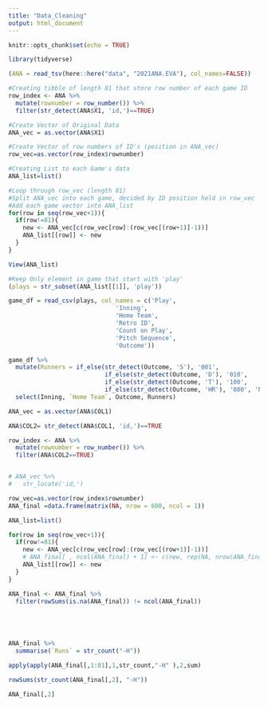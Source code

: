 ```yaml
---
title: "Data_Cleaning"
output: html_document
---
```


```r
knitr::opts_chunk$set(echo = TRUE)
```

```r
library(tidyverse)
```

```r
(ANA = read_tsv(here::here("data", "2021ANA.EVA"), col_names=FALSE))
```



```r
#Creating tibble of length 81 that store row number of each game ID
row_index <- ANA %>%
  mutate(rownumber = row_number()) %>%
  filter(str_detect(ANA$X1, 'id,')==TRUE)

#Create Vector of Original Data
ANA_vec = as.vector(ANA$X1)

#Create Vector of row numbers of ID's (position in ANA_vec)
row_vec=as.vector(row_index$rownumber)

#Creating List to each Game's data
ANA_list=list()

#Loop through row_vec (length 81)
#Split ANA_vec into each game, decided by ID position held in row_vec
#Add each game vector into ANA_list
for(row in seq(row_vec+1)){
  if(row!=81){
    new <- ANA_vec[c(row_vec[row]:(row_vec[(row+1)]-1))]
    ANA_list[[row]] <- new
  }
}

View(ANA_list)
```


```r
#Keep Only element in game that start with 'play'
(plays = str_subset(ANA_list[[1]], 'play'))

game_df = read_csv(plays, col_names = c('Play', 
                              'Inning', 
                              'Home Team', 
                              'Retro ID', 
                              'Count on Play', 
                              'Pitch Sequence',
                              'Outcome'))

game_df %>% 
  mutate(Runners = if_else(str_detect(Outcome, 'S'), '001', 
                           if_else(str_detect(Outcome, 'D'), '010', 
                           if_else(str_detect(Outcome, 'T'), '100',
                           if_else(str_detect(Outcome, 'HR'), '000', 'NONE'))))) %>% 
  select(Inning, `Home Team`, Outcome, Runners)
```




```r


ANA_vec = as.vector(ANA$COL1)

ANA$COL2= str_detect(ANA$COL1, 'id,')==TRUE

row_index <- ANA %>%
  mutate(rownumber = row_number()) %>%
  filter(ANA$COL2==TRUE)


# ANA_vec %>% 
#   str_locate('id,')

row_vec=as.vector(row_index$rownumber)
ANA_final =data.frame(matrix(NA, nrow = 600, ncol = 1))

ANA_list=list()

for(row in seq(row_vec+1)){
  if(row!=81){
    new <- ANA_vec[c(row_vec[row]:(row_vec[(row+1)]-1))]
    # ANA_final[ , ncol(ANA_final) + 1] <- c(new, rep(NA, nrow(ANA_final)-length(new)))
    ANA_list[[row]] <- new
  }
}

ANA_final <- ANA_final %>% 
  filter(rowSums(is.na(ANA_final)) != ncol(ANA_final))





ANA_final %>% 
  summarise(`Runs` = str_count("-H"))

apply(apply(ANA_final[,1:81],1,str_count,"-H" ),2,sum)

rowSums(str_count(ANA_final[,2], "-H"))

ANA_final[,2]

```


